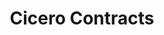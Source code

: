 ---
title: "Cicero Contracts"
description: "List of deployed contracts by network"
sidebarTitle: "Contracts"
icon: "hexagon-nodes"
---